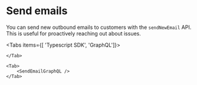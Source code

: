 

# Send emails

You can send new outbound emails to customers with the `sendNewEmail` API. This is useful for proactively reaching out about issues.

<Tabs items={[ 'Typescript SDK', 'GraphQL']}>
    <Tab>
        <SendEmailTypescriptSDK />

    </Tab>

    <Tab>
        <SendEmailGraphQL />
    </Tab>

</Tabs>
